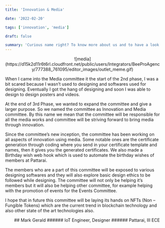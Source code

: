 ```yaml
---
title: 'Innovation & Media'

date: '2022-02-20'

tags: ['innovation', 'media']

draft: false

summary: 'Curious name right? To know more about us and to have a look at what we did Innovative and how we attracted you through the media, click here.'
---
```


<div align="center">
  ![media](https://d15k2d11r6t6rl.cloudfront.net/public/users/Integrators/BeeProAgency/777388_761095/editor_images/outlet_meme.gif)
</div>

When I came into the Media committee it the start of the 2nd phase, I was a bit scared because I wasn’t used to designing and softwares used for designing. Eventually I got the hang of designing and soon I was able to design to design posters and videos.

At the end of 3rd Phase, we wanted to expand the committee and give a larger purpose. So we named the committee as Innovation and Media committee. By this name we mean that the committee will be responsible for all the media works and committee will be striving forward to bring media through innovation.

Since the committee’s new inception, the committee has been working on all aspects of innovation using media. Some notable ones are the certificate generation through coding where you send in your certificate template and names, then it gives you the generated certificates. We also made a Birthday wish web hook which is used to automate the birthday wishes of members at Pattarai.

The members who are a part of this committee will be exposed to various designing softwares and they will also explore basic design ethics to be followed while designing. The committee will not only be helping it’s members but it will also be helping other committee, for example helping with the promotion of events for the Events Committee.

I hope that in future this committee will be laying its hands on NFTs (Non – Fungible Tokens) which are the current trend in blockchain technology and also other state of the art technologies also.

<div align="right">
## Mark Gerald
###### IoT Engineer, Designer
###### Pattarai, III ECE

</div>
